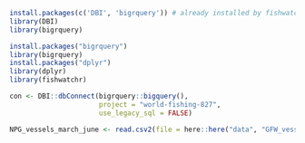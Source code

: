 
```r
install.packages(c('DBI', 'bigrquery')) # already installed by fishwatchr
library(DBI)
library(bigrquery)

install.packages("bigrquery")
library(bigrquery)
install.packages("dplyr")
library(dplyr)
library(fishwatchr)

con <- DBI::dbConnect(bigrquery::bigquery(), 
                      project = "world-fishing-827", 
                      use_legacy_sql = FALSE)

```


```r
NPG_vessels_march_june <- read.csv2(file = here::here("data", "GFW_vesselpresence_mar1-june6.csv"), sep = ",",)

```

